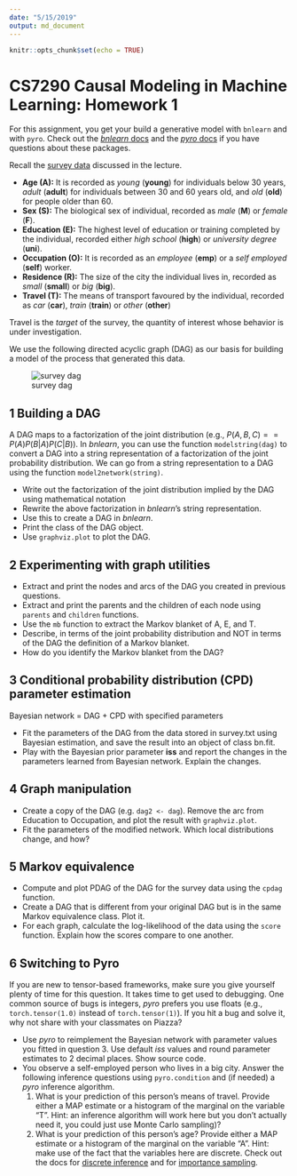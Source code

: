 ```yaml
---
date: "5/15/2019"
output: md_document
---
```


```r
knitr::opts_chunk$set(echo = TRUE)
```

# CS7290 Causal Modeling in Machine Learning: Homework 1

For this assignment, you get your build a generative model with `bnlearn` and with `pyro`. Check out the [*bnlearn* docs](http://www.bnlearn.com) and the [*pyro* docs](http://pyro.ai) if you have questions about these packages.

Recall the [survey data](survey.txt) discussed in the lecture. 

* **Age (A):** It is recorded as *young* (**young**) for individuals below 30 years, *adult* (**adult**) for individuals between 30 and 60 years old, and *old* (**old**) for people older than 60.
* **Sex (S):** The biological sex of individual, recorded as *male* (**M**) or *female* (**F**).
* **Education (E):** The highest level of education or training completed by the individual, recorded either *high school* (**high**) or *university degree* (**uni**).
* **Occupation (O):** It is recorded as an *employee* (**emp**) or a *self employed* (**self**) worker.
* **Residence (R):** The size of the city the individual lives in, recorded as *small* (**small**) or *big* (**big**).
* **Travel (T):** The means of transport favoured by the individual, recorded as *car* (**car**), *train* (**train**) or *other* (**other**)

Travel is the *target* of the survey, the quantity of interest whose behavior is under investigation.

We use the following directed acyclic graph (DAG) as our basis for building a model of the process that generated this data.

![survey dag](survey.png)

## 1 Building a DAG

A DAG maps to a factorization of the joint distribution (e.g., $P(A, B, C) == P(A)P(B|A)P(C|B)$).  In *bnlearn*, you can use the function `modelstring(dag)` to convert a DAG into a string representation of a factorization of the joint probability distribution. We can go from a string representation to a DAG using the function `model2network(string)`.

* Write out the factorization of the joint distribution implied by the DAG using mathematical notation
* Rewrite the above factorization in *bnlearn*'s string representation.
* Use this to create a DAG in *bnlearn*.
* Print the class of the DAG object.
* Use `graphviz.plot` to plot the DAG.

## 2 Experimenting with graph utilities

* Extract and print the nodes and arcs of the DAG you created in previous questions.
* Extract and print the parents and the children of each node using `parents` and `children` functions.
* Use the `mb` function to extract the Markov blanket of A, E, and T.
* Describe, in terms of the joint probability distribution and NOT in terms of the DAG the definition of a Markov blanket.
* How do you identify the Markov blanket from the DAG?

## 3 Conditional probability distribution (CPD) parameter estimation

Bayesian network = DAG + CPD with specified parameters

* Fit the parameters of the DAG from the data stored in survey.txt using Bayesian estimation, and save the result into an object of class bn.fit.  
* Play with the Bayesian prior parameter **iss** and report the changes in the parameters learned from Bayesian network. Explain the changes.

## 4 Graph manipulation

* Create a copy of the DAG (e.g. `dag2 <- dag`).  Remove the arc from Education to Occupation, and plot the result with `graphviz.plot`.
* Fit the parameters of the modified network. Which local distributions change, and how?

## 5 Markov equivalence

* Compute and plot PDAG of the DAG for the survey data using the `cpdag` function.
* Create a DAG that is different from your original DAG but is in the same Markov equivalence class. Plot it.
* For each graph, calculate the log-likelihood of the data using the `score` function.  Explain how the scores compare to one another.

## 6 Switching to Pyro

If you are new to tensor-based frameworks, make sure you give yourself plenty of time for this question.  It takes time to get used to debugging.  One common source of bugs is integers, *pyro* prefers you use floats (e.g., `torch.tensor(1.0)` instead of `torch.tensor(1)`).  If you hit a bug and solve it, why not share with your classmates on Piazza?

* Use *pyro* to reimplement the Bayesian network with parameter values you fitted in question 3.  Use default *iss* values and round parameter estimates to 2 decimal places.  Show source code.
* You observe a self-employed person who lives in a big city.  Answer the following inference questions using `pyro.condition` and (if needed) a *pyro* inference algorithm.
    1. What is your prediction of this person's means of travel.  Provide either a MAP estimate or a histogram of the marginal on the variable "T". Hint: an inference algorithm will work here but you don't actually need it, you could just use Monte Carlo sampling)?
    2. What is your prediction of this person's age?  Provide either a MAP estimate or a histogram of the marginal on the variable "A".  Hint: make use of the fact that the variables here are discrete.  Check out the docs for [discrete inference](http://docs.pyro.ai/en/stable/inference_algos.html#module-pyro.infer.discrete) and for [importance sampling](http://docs.pyro.ai/en/stable/inference_algos.html#module-pyro.infer.importance). 